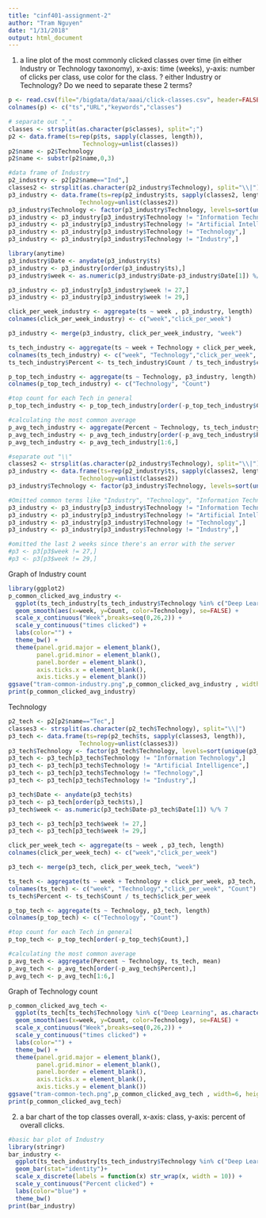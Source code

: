 ```yaml
---
title: "cinf401-assignment-2"
author: "Tram Nguyen"
date: "1/31/2018"
output: html_document
---
```


1. a line plot of the most commonly clicked classes over time (in either Industry or Technology taxonomy), x-axis: time (weeks), y-axis: number of clicks per class, use color for the class.
? either Industry or Technology? Do we need to separate these 2 terms?
```r
p <- read.csv(file="/bigdata/data/aaai/click-classes.csv", header=FALSE, sep=",")
colnames(p) <- c("ts","URL","keywords","classes")

# separate out ","
classes <- strsplit(as.character(p$classes), split=";")
p2 <- data.frame(ts=rep(p$ts, sapply(classes, length)),
                     Technology=unlist(classes))
p2$name <- p2$Technology
p2$name <- substr(p2$name,0,3)

#data frame of Industry
p2_industry <- p2[p2$name=="Ind",]
classes2 <- strsplit(as.character(p2_industry$Technology), split="\\|")
p3_industry <- data.frame(ts=rep(p2_industry$ts, sapply(classes2, length)),
                    Technology=unlist(classes2))
p3_industry$Technology <- factor(p3_industry$Technology, levels=sort(unique(p3_industry$Technology), decreasing=TRUE))
p3_industry <- p3_industry[p3_industry$Technology != "Information Technology",]
p3_industry <- p3_industry[p3_industry$Technology != "Artificial Intelligence",]
p3_industry <- p3_industry[p3_industry$Technology != "Technology",]
p3_industry <- p3_industry[p3_industry$Technology != "Industry",]

library(anytime)
p3_industry$Date <- anydate(p3_industry$ts)
p3_industry <- p3_industry[order(p3_industry$ts),]
p3_industry$week <- as.numeric(p3_industry$Date-p3_industry$Date[1]) %/% 7

p3_industry <- p3_industry[p3_industry$week != 27,]
p3_industry <- p3_industry[p3_industry$week != 29,]

click_per_week_industry <- aggregate(ts ~ week , p3_industry, length)
colnames(click_per_week_industry) <- c("week","click_per_week")

p3_industry <- merge(p3_industry, click_per_week_industry, "week")

ts_tech_industry <- aggregate(ts ~ week + Technology + click_per_week, p3_industry, length)
colnames(ts_tech_industry) <- c("week", "Technology","click_per_week", "Count")
ts_tech_industry$Percent <- ts_tech_industry$Count / ts_tech_industry$click_per_week

p_top_tech_industry <- aggregate(ts ~ Technology, p3_industry, length)
colnames(p_top_tech_industry) <- c("Technology", "Count")

#top count for each Tech in general
p_top_tech_industry <- p_top_tech_industry[order(-p_top_tech_industry$Count),]

#calculating the most common average 
p_avg_tech_industry <- aggregate(Percent ~ Technology, ts_tech_industry, mean)
p_avg_tech_industry <- p_avg_tech_industry[order(-p_avg_tech_industry$Percent),]
p_avg_tech_industry <- p_avg_tech_industry[1:6,]

#separate out "\\"
classes2 <- strsplit(as.character(p2_industry$Technology), split="\\|")
p3_industry <- data.frame(ts=rep(p2_industry$ts, sapply(classes2, length)),
                    Technology=unlist(classes2))
p3_industry$Technology <- factor(p3_industry$Technology, levels=sort(unique(p3_industry$Technology), decreasing=TRUE))

#Omitted common terms like "Industry", "Technology", "Information Technology", "AI"
p3_industry <- p3_industry[p3_industry$Technology != "Information Technology",]
p3_industry <- p3_industry[p3_industry$Technology != "Artificial Intelligence",]
p3_industry <- p3_industry[p3_industry$Technology != "Technology",]
p3_industry <- p3_industry[p3_industry$Technology != "Industry",]

#omitted the last 2 weeks since there's an error with the server
#p3 <- p3[p3$week != 27,]
#p3 <- p3[p3$week != 29,]


```

Graph of Industry count
```r
library(ggplot2)
p_common_clicked_avg_industry <-
  ggplot(ts_tech_industry[ts_tech_industry$Technology %in% c("Deep Learning", as.character(p_avg_tech_industry$Technology)),]) +
  geom_smooth(aes(x=week, y=Count, color=Technology), se=FALSE) +
  scale_x_continuous("Week",breaks=seq(0,26,2)) +
  scale_y_continuous("times clicked") +
  labs(color="") +
  theme_bw() +
  theme(panel.grid.major = element_blank(),
        panel.grid.minor = element_blank(),
        panel.border = element_blank(),
        axis.ticks.x = element_blank(),
        axis.ticks.y = element_blank())
ggsave("tram-common-industry.png",p_common_clicked_avg_industry , width=6, height=6, dpi=600)
print(p_common_clicked_avg_industry)
```


Technology

```r
p2_tech <- p2[p2$name=="Tec",]
classes3 <- strsplit(as.character(p2_tech$Technology), split="\\|")
p3_tech <- data.frame(ts=rep(p2_tech$ts, sapply(classes3, length)),
                    Technology=unlist(classes3))
p3_tech$Technology <- factor(p3_tech$Technology, levels=sort(unique(p3_tech$Technology), decreasing=TRUE))
p3_tech <- p3_tech[p3_tech$Technology != "Information Technology",]
p3_tech <- p3_tech[p3_tech$Technology != "Artificial Intelligence",]
p3_tech <- p3_tech[p3_tech$Technology != "Technology",]
p3_tech <- p3_tech[p3_tech$Technology != "Industry",]

p3_tech$Date <- anydate(p3_tech$ts)
p3_tech <- p3_tech[order(p3_tech$ts),]
p3_tech$week <- as.numeric(p3_tech$Date-p3_tech$Date[1]) %/% 7

p3_tech <- p3_tech[p3_tech$week != 27,]
p3_tech <- p3_tech[p3_tech$week != 29,]

click_per_week_tech <- aggregate(ts ~ week , p3_tech, length)
colnames(click_per_week_tech) <- c("week","click_per_week")

p3_tech <- merge(p3_tech, click_per_week_tech, "week")

ts_tech <- aggregate(ts ~ week + Technology + click_per_week, p3_tech, length)
colnames(ts_tech) <- c("week", "Technology","click_per_week", "Count")
ts_tech$Percent <- ts_tech$Count / ts_tech$click_per_week

p_top_tech <- aggregate(ts ~ Technology, p3_tech, length)
colnames(p_top_tech) <- c("Technology", "Count")

#top count for each Tech in general
p_top_tech <- p_top_tech[order(-p_top_tech$Count),]

#calculating the most common average 
p_avg_tech <- aggregate(Percent ~ Technology, ts_tech, mean)
p_avg_tech <- p_avg_tech[order(-p_avg_tech$Percent),]
p_avg_tech <- p_avg_tech[1:6,]
```

Graph of Technology count
```r
p_common_clicked_avg_tech <-
  ggplot(ts_tech[ts_tech$Technology %in% c("Deep Learning", as.character(p_avg_tech$Technology)),]) +
  geom_smooth(aes(x=week, y=Count, color=Technology), se=FALSE) +
  scale_x_continuous("Week",breaks=seq(0,26,2)) +
  scale_y_continuous("times clicked") +
  labs(color="") +
  theme_bw() +
  theme(panel.grid.major = element_blank(),
        panel.grid.minor = element_blank(),
        panel.border = element_blank(),
        axis.ticks.x = element_blank(),
        axis.ticks.y = element_blank())
ggsave("tram-common-tech.png",p_common_clicked_avg_tech , width=6, height=6, dpi=600)
print(p_common_clicked_avg_tech)
```


2. a bar chart of the top classes overall, x-axis: class, y-axis: percent of overall clicks.

```r
#basic bar plot of Industry 
library(stringr)
bar_industry <- 
  ggplot(ts_tech_industry[ts_tech_industry$Technology %in% c("Deep Learning",as.character(p_avg_tech_industry$Technology)),],aes(x=Technology, y=Percent)) +
  geom_bar(stat="identity")+
  scale_x_discrete(labels = function(x) str_wrap(x, width = 10)) + 
  scale_y_continuous("Percent clicked") + 
  labs(color="blue") +
  theme_bw()
print(bar_industry)
```



